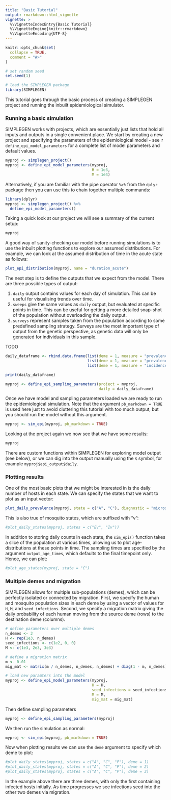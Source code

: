 ---
title: "Basic Tutorial"
output: rmarkdown::html_vignette
vignette: >
  %\VignetteIndexEntry{Basic Tutorial}
  %\VignetteEngine{knitr::rmarkdown}
  %\VignetteEncoding{UTF-8}
---

```{r, include = FALSE}
knitr::opts_chunk$set(
  collapse = TRUE,
  comment = "#>"
)
```

```{r echo=FALSE}
# set random seed
set.seed(1)

# load the SIMPLEGEN package
library(SIMPLEGEN)
```

This tutorial goes through the basic process of creating a SIMPLEGEN project and running the inbuilt epidemiological simulator. 

### Running a basic simulation

SIMPLEGEN works with projects, which are essentially just lists that hold all inputs and outputs in a single convenient place. We start by creating a new project and specifying the parameters of the epidemiological model - see `?define_epi_model_parameters` for a complete list of model parameters and default values.

```{r}
myproj <- simplegen_project()
myproj <- define_epi_model_parameters(myproj,
                                      H = 1e3,
                                      M = 1e4)
```

Alternatively, if you are familiar with the pipe operator `%>%` from the `dplyr` package then you can use this to chain together multiple commands:

```{r eval=FALSE}
library(dplyr)
myproj <- simplegen_project() %>%
  define_epi_model_parameters()
```

Taking a quick look at our project we will see a summary of the current setup:

```{r}
myproj
```

A good way of sanity-checking our model before running simulations is to use the inbuilt plotting functions to explore our assumed distributions. For example, we can look at the assumed distribution of time in the acute state as follows:

```{r}
plot_epi_distribution(myproj, name = "duration_acute")
```

The next step is to define the outputs that we expect from the model. There are three possible types of output:

1. `daily` output contains values for each day of simulation. This can be useful for visualising trends over time.
2. `sweeps` give the same values as `daily` output, but evaluated at specific points in time. This can be useful for getting a more detailed snap-shot of the population without overloading the daily output.
3. `surveys` represent samples taken from the population according to some predefined sampling strategy. Surveys are the most important type of output from the genetic perspective, as genetic data will only be generated for individuals in this sample.

TODO

```{r}
daily_dataframe <- rbind.data.frame(list(deme = 1, measure = "prevalence", state = "A", diagnostic = "microscopy", age_min = 0, age_max = 100, inoculations = -1),
                                    list(deme = 1, measure = "prevalence", state = "C", diagnostic = "microscopy", age_min = 0, age_max = 100, inoculations = -1),
                                    list(deme = 1, measure = "incidence", state = "C", diagnostic = "microscopy", age_min = 2, age_max = 10, inoculations = -1))

print(daily_dataframe)
```
```{r}
myproj <- define_epi_sampling_parameters(project = myproj,
                                         daily = daily_dataframe)
```

Once we have model and sampling parameters loaded we are ready to run the epidemiological simulation. Note that the argument `pb_markdown = TRUE` is used here just to avoid cluttering this tutorial with too much output, but you should run the model without this argument.

```{r}
myproj <- sim_epi(myproj, pb_markdown = TRUE)
```

Looking at the project again we now see that we have some results:

```{r}
myproj
```

There are custom functions within SIMPLEGEN for exploring model output (see below), or we can dig into the output manually using the `$` symbol, for example `myproj$epi_output$daily`.


### Plotting results

One of the most basic plots that we might be interested in is the daily number of hosts in each state. We can specify the states that we want to plot as an input vector:

```{r}
plot_daily_prevalence(myproj, state = c("A", "C"), diagnostic = "microscopy")
```

This is also true of mosquito states, which are suffixed with "v":

```{r}
#plot_daily_states(myproj, states = c("Ev", "Iv"))
```

In addition to storing daily counts in each state, the `sim_epi()` function takes a slice of the population at various times, allowing us to plot age-distributions at these points in time. The sampling times are specified by the argument `output_age_times`, which defaults to the final timepoint only. Hence, we can plot:

```{r}
#plot_age_states(myproj, state = "C")
```


### Multiple demes and migration

SIMPLEGEN allows for multiple sub-populations (demes), which can be perfectly isolated or connected by migration. First, we specify the human and mosquito population sizes in each deme by using a vector of values for `H`, `M`, and `seed_infections`. Second, we specify a migration matrix giving the daily probability of each human moving from the source deme (rows) to the destination deme (columns).

```{r}
# define parameters over multiple demes
n_demes <- 3
H <- rep(1e3, n_demes)
seed_infections <- c(1e2, 0, 0)
M <- c(1e3, 2e3, 3e3)

# define a migration matrix
m <- 0.01
mig_mat <- matrix(m / n_demes, n_demes, n_demes) + diag(1 - m, n_demes)

# load new paramters into the model
myproj <- define_epi_model_parameters(myproj,
                                      H = H,
                                      seed_infections = seed_infections,
                                      M = M,
                                      mig_mat = mig_mat)
```

Then define sampling parameters

```{r}
myproj <- define_epi_sampling_parameters(myproj)
```

We then run the simulation as normal:

```{r}
myproj <- sim_epi(myproj, pb_markdown = TRUE)
```

Now when plotting results we can use the `deme` argument to specify which deme to plot:

```{r}
#plot_daily_states(myproj, states = c("A", "C", "P"), deme = 1)
#plot_daily_states(myproj, states = c("A", "C", "P"), deme = 2)
#plot_daily_states(myproj, states = c("A", "C", "P"), deme = 3)
```

In the example above there are three demes, with only the first containing infected hosts initially. As time progresses we  see infections seed into the other two demes via migration.

